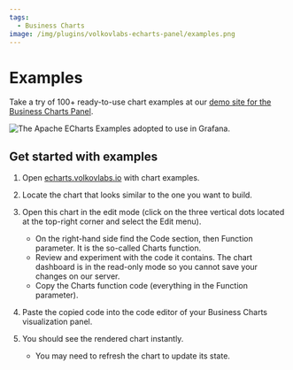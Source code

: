 ```yaml
---
tags:
  - Business Charts
image: /img/plugins/volkovlabs-echarts-panel/examples.png
---
```



# Examples

Take a try of 100+ ready-to-use chart examples at our [demo site for the Business Charts Panel](https://echarts.volkovlabs.io).

<Image
  title="The Apache ECharts Examples adopted to use in Grafana."
  src="/img/plugins/volkovlabs-echarts-panel/examples.png"
/>

## Get started with examples

1. Open [echarts.volkovlabs.io](https://echarts.volkovlabs.io) with chart examples.
2. Locate the chart that looks similar to the one you want to build.
3. Open this chart in the edit mode (click on the three vertical dots located at the top-right corner and select the Edit menu).

   - On the right-hand side find the Code section, then Function parameter. It is the so-called Charts function.
   - Review and experiment with the code it contains. The chart dashboard is in the read-only mode so you cannot save your changes on our server.
   - Copy the Charts function code (everything in the Function parameter).

4. Paste the copied code into the code editor of your Business Charts visualization panel.
5. You should see the rendered chart instantly.

   - You may need to refresh the chart to update its state.
